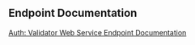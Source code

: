 == Endpoint Documentation ==
  
[http://techwiki.openstructs.org/index.php/Auth:_Validator Auth: Validator Web Service Endpoint Documentation]
  
  
